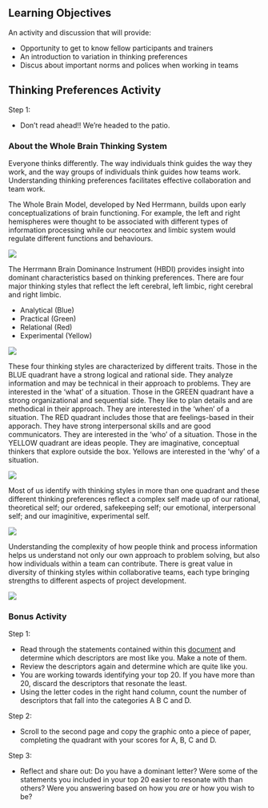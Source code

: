 ## Learning Objectives {.unnumbered}

An activity and discussion that will provide: 

- Opportunity to get to know fellow participants and trainers 
- An introduction to variation in thinking preferences
- Discus about important norms and polices when working in teams


## Thinking Preferences Activity

Step 1: 

- Don't read ahead!! We're headed to the patio.


### About the Whole Brain Thinking System

Everyone thinks differently. The way individuals think guides the way they work, and the way groups of individuals think guides how teams work. Understanding thinking preferences facilitates effective collaboration and team work.

The Whole Brain Model, developed by Ned Herrmann, builds upon early conceptualizations of brain functioning. For example, the left and right hemispheres were thought to be associated with different types of information processing while our neocortex and limbic system would regulate different functions and behaviours.


![](images/Brain.jpg)

The Herrmann Brain Dominance Instrument (HBDI) provides insight into dominant characteristics based on thinking preferences. There are four major thinking styles that reflect the left cerebral, left limbic, right cerebral and right limbic.

- Analytical (Blue)
- Practical (Green)
- Relational (Red)
- Experimental (Yellow)

![](images/WholeBrain.jpg)

These four thinking styles are characterized by different traits. Those in the BLUE quadrant have a strong logical and rational side. They analyze information and may be technical in their approach to problems. They are interested in the 'what' of a situation. Those in the GREEN quadrant have a strong organizational and sequential side. They like to plan details and are methodical in their approach. They are interested in the 'when' of a situation.  The RED quadrant includes those that are feelings-based in their apporach. They have strong interpersonal skills and are good communicators. They are interested in the 'who' of a situation. Those in the YELLOW quadrant are ideas people. They are imaginative, conceptual thinkers that explore outside the box. Yellows are interested in the 'why' of a situation.  

![](images/WholeBrainTraits.jpg)

Most of us identify with thinking styles in more than one quadrant and these different thinking preferences reflect a complex self made up of our rational, theoretical self; our ordered, safekeeping self; our emotional, interpersonal self; and our imaginitive, experimental self.

![](images/ComplexSelf.jpg)

Understanding the complexity of how people think and process information helps us understand not only our own approach to problem solving, but also how individuals within a team can contribute. There is great value in diversity of thinking styles within collaborative teams, each type bringing strengths to different aspects of project development.

![](images/WorkingStyles.jpg)

### Bonus Activity

Step 1: 

- Read through the statements contained within this [document](files/ThinkingPreferencesMapping.pdf) and determine which descriptors are most like you. Make a note of them.
-  Review the descriptors again and determine which are quite like you.
-  You are working towards identifying your top 20. If you have more than 20, discard the descriptors that resonate the least.
- Using the letter codes in the right hand column, count the number of descriptors that fall into the categories A B C and D.

Step 2: 

- Scroll to the second page and copy the graphic onto a piece of paper, completing the quadrant with your scores for A, B, C and D.

Step 3: 

- Reflect and share out: Do you have a dominant letter? Were some of the statements you included in your top 20 easier to resonate with than others? Were you answering based on how  you *are* or how you wish to be? 


